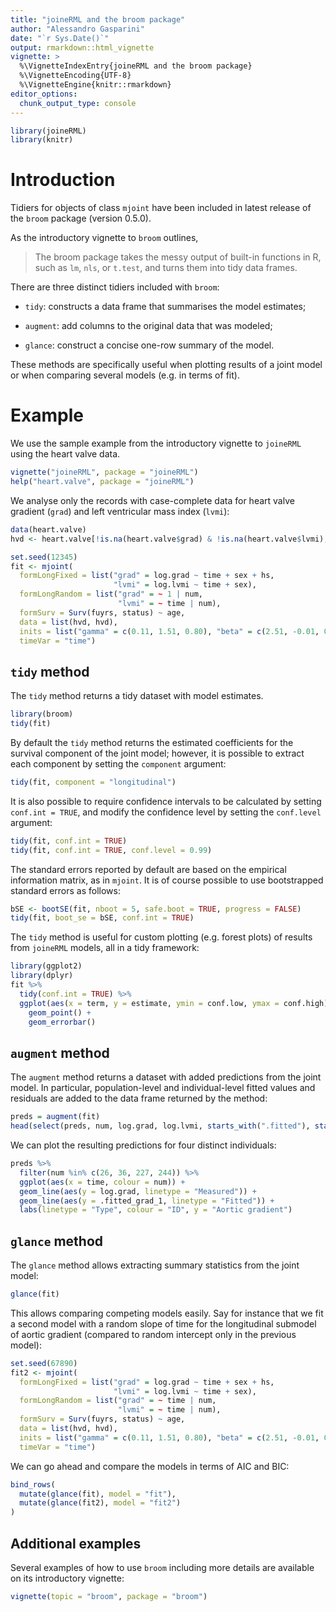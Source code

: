 ```yaml
---
title: "joineRML and the broom package"
author: "Alessandro Gasparini"
date: "`r Sys.Date()`"
output: rmarkdown::html_vignette
vignette: >
  %\VignetteIndexEntry{joineRML and the broom package}
  %\VignetteEncoding{UTF-8}
  %\VignetteEngine{knitr::rmarkdown}
editor_options: 
  chunk_output_type: console
---
```


```r
library(joineRML)
library(knitr)
```

# Introduction

Tidiers for objects of class `mjoint` have been included in latest release of the `broom` package (version 0.5.0). 

As the introductory vignette to `broom` outlines, 

> The broom package takes the messy output of built-in functions in R, such as `lm`, `nls`, or `t.test`, and turns them into tidy data frames.

There are three distinct tidiers included with `broom`:

* `tidy`: constructs a data frame that summarises the model estimates;

* `augment`: add columns to the original data that was modeled;

* `glance`: construct a concise one-row summary of the model. 

These methods are specifically useful when plotting results of a joint model or when comparing several models (e.g. in terms of fit).

# Example

We use the sample example from the introductory vignette to `joineRML` using the heart valve data.

```r
vignette("joineRML", package = "joineRML")
help("heart.valve", package = "joineRML")
```

We analyse only the records with case-complete data for heart valve gradient (`grad`) and left ventricular mass index (`lvmi`):

```r
data(heart.valve)
hvd <- heart.valve[!is.na(heart.valve$grad) & !is.na(heart.valve$lvmi), ]
```

```r
set.seed(12345)
fit <- mjoint(
  formLongFixed = list("grad" = log.grad ~ time + sex + hs, 
                       "lvmi" = log.lvmi ~ time + sex),
  formLongRandom = list("grad" = ~ 1 | num,
                        "lvmi" = ~ time | num),
  formSurv = Surv(fuyrs, status) ~ age,
  data = list(hvd, hvd),
  inits = list("gamma" = c(0.11, 1.51, 0.80), "beta" = c(2.51, -0.01, 0.14, 0.19, 5.09, -0.01, -0.20), "sigma2" = c(0.36, 0.04)),
  timeVar = "time")
```

## `tidy` method

The `tidy` method returns a tidy dataset with model estimates. 

```r
library(broom)
tidy(fit)
```

By default the `tidy` method returns the estimated coefficients for the survival component of the joint model; however, it is possible to extract each component by setting the `component` argument:

```r
tidy(fit, component = "longitudinal")
```

It is also possible to require confidence intervals to be calculated by setting `conf.int = TRUE`, and modify the confidence level by setting the `conf.level` argument:

```r
tidy(fit, conf.int = TRUE)
tidy(fit, conf.int = TRUE, conf.level = 0.99)
```

The standard errors reported by default are based on the empirical information matrix, as in `mjoint`. It is of course possible to use bootstrapped standard errors as follows:

```r
bSE <- bootSE(fit, nboot = 5, safe.boot = TRUE, progress = FALSE)
tidy(fit, boot_se = bSE, conf.int = TRUE)
```

The `tidy` method is useful for custom plotting (e.g. forest plots) of results from `joineRML` models, all in a tidy framework:

```r
library(ggplot2)
library(dplyr)
fit %>% 
  tidy(conf.int = TRUE) %>% 
  ggplot(aes(x = term, y = estimate, ymin = conf.low, ymax = conf.high)) +
    geom_point() +
    geom_errorbar()
```

## `augment` method

The `augment` method returns a dataset with added predictions from the joint model. In particular, population-level and individual-level fitted values and residuals are added to the data frame returned by the method:

```r
preds = augment(fit)
head(select(preds, num, log.grad, log.lvmi, starts_with(".fitted"), starts_with(".resid")))
```

We can plot the resulting predictions for four distinct individuals:

```r
preds %>% 
  filter(num %in% c(26, 36, 227, 244)) %>% 
  ggplot(aes(x = time, colour = num)) +
  geom_line(aes(y = log.grad, linetype = "Measured")) +
  geom_line(aes(y = .fitted_grad_1, linetype = "Fitted")) +
  labs(linetype = "Type", colour = "ID", y = "Aortic gradient")
```

## `glance` method

The `glance` method allows extracting summary statistics from the joint model:

```r
glance(fit)
```

This allows comparing competing models easily. Say for instance that we fit a second model with a random slope of time for the longitudinal submodel of aortic gradient (compared to random intercept only in the previous model):

```r
set.seed(67890)
fit2 <- mjoint(
  formLongFixed = list("grad" = log.grad ~ time + sex + hs, 
                       "lvmi" = log.lvmi ~ time + sex),
  formLongRandom = list("grad" = ~ time | num,
                        "lvmi" = ~ time | num),
  formSurv = Surv(fuyrs, status) ~ age,
  data = list(hvd, hvd),
  inits = list("gamma" = c(0.11, 1.51, 0.80), "beta" = c(2.51, -0.01, 0.14, 0.19, 5.09, -0.01, -0.20), "sigma2" = c(0.36, 0.04)),
  timeVar = "time")
```

We can go ahead and compare the models in terms of AIC and BIC:

```r
bind_rows(
  mutate(glance(fit), model = "fit"),
  mutate(glance(fit2), model = "fit2")
)
```

## Additional examples

Several examples of how to use `broom` including more details are available on its introductory vignette:

```r
vignette(topic = "broom", package = "broom")
```
